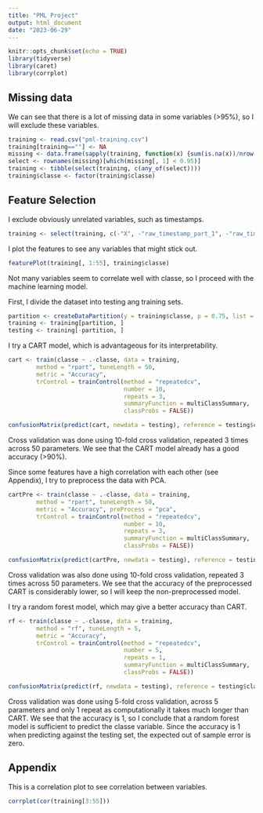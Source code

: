 ---
title: "PML Project"
output: html_document
date: "2023-06-29"
---

```{r setup, include=FALSE}
knitr::opts_chunk$set(echo = TRUE)
library(tidyverse)
library(caret)
library(corrplot)
```

## Missing data

We can see that there is a lot of missing data in some variables (>95%), so I will exclude these variables.

```{r missing}
training <- read.csv("pml-training.csv")
training[training==""] <- NA
missing <- data.frame(sapply(training, function(x) {sum(is.na(x))/nrow(training)}))
select <- rownames(missing)[which(missing[, 1] < 0.95)]
training <- tibble(select(training, c(any_of(select))))
training$classe <- factor(training$classe)
```

## Feature Selection

I exclude obviously unrelated variables, such as timestamps.

```{r timestamps}
training <- select(training, c(-"X", -"raw_timestamp_part_1", -"raw_timestamp_part_2", -"cvtd_timestamp"))
```

I plot the features to see any variables that might stick out.

```{r featurePlot}
featurePlot(training[, 1:55], training$classe)
```

Not many variables seem to correlate well with classe, so I proceed with the machine learning model.

First, I divide the dataset into testing ang training sets.

```{r partition}
partition <- createDataPartition(y = training$classe, p = 0.75, list = FALSE)
training <- training[partition, ]
testing <- training[-partition, ]
```

I try a CART model, which is advantageous for its interpretability.

```{r cart}
cart <- train(classe ~ .-classe, data = training,
        method = "rpart", tuneLength = 50, 
        metric = "Accuracy",
        trControl = trainControl(method = "repeatedcv",
                                 number = 10,
                                 repeats = 3,
                                 summaryFunction = multiClassSummary,
                                 classProbs = FALSE))

confusionMatrix(predict(cart, newdata = testing), reference = testing$classe)
```

Cross validation was done using 10-fold cross validation, repeated 3 times across 50 parameters. We see that the CART model already has a good accuracy (>90%).

Since some features have a high correlation with each other (see Appendix), I try to preprocess the data with PCA.

```{r cartpre}
cartPre <- train(classe ~ .-classe, data = training,
        method = "rpart", tuneLength = 50, 
        metric = "Accuracy", preProcess = "pca",
        trControl = trainControl(method = "repeatedcv",
                                 number = 10,
                                 repeats = 3,
                                 summaryFunction = multiClassSummary,
                                 classProbs = FALSE))

confusionMatrix(predict(cartPre, newdata = testing), reference = testing$classe)
```

Cross validation was also done using 10-fold cross validation, repeated 3 times across 50 parameters. We see that the accuracy of the preprocessed CART is considerably lower, so I will keep the non-preprocessed model.

I try a random forest model, which may give a better accuracy than CART.

```{r rf}
rf <- train(classe ~ .-classe, data = training,
        method = "rf", tuneLength = 5, 
        metric = "Accuracy",
        trControl = trainControl(method = "repeatedcv",
                                 number = 5,
                                 repeats = 1,
                                 summaryFunction = multiClassSummary,
                                 classProbs = FALSE))

confusionMatrix(predict(rf, newdata = testing), reference = testing$classe)
```

Cross validation was done using 5-fold cross validation, across 5 parameters and only 1 repeat as computationally it takes much longer than CART. We see that the accuracy is 1, so I conclude that a random forest model is sufficient to predict the classe variable. Since the accuracy is 1 when predicting against the testing set, the expected out of sample error is zero.

## Appendix

This is a correlation plot to see correlation between variables.

```{r appendix}
corrplot(cor(training[3:55]))
```